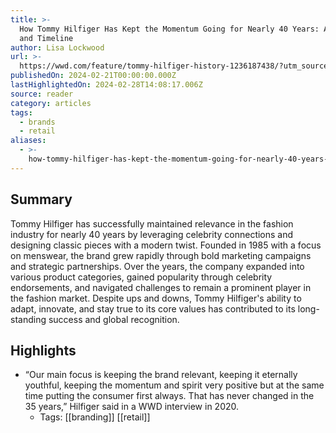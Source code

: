 ```yaml
---
title: >-
  How Tommy Hilfiger Has Kept the Momentum Going for Nearly 40 Years: A History
  and Timeline
author: Lisa Lockwood
url: >-
  https://wwd.com/feature/tommy-hilfiger-history-1236187438/?utm_source=Sailthru&utm_medium=email&utm_campaign=Newsletter%20Weekly%20Roundup:%20Retail%20Dive:%20Daily%20Dive%2002-24-2024&utm_term=Retail%20Dive%20Weekender
publishedOn: 2024-02-21T00:00:00.000Z
lastHighlightedOn: 2024-02-28T14:08:17.006Z
source: reader
category: articles
tags:
  - brands
  - retail
aliases:
  - >-
    how-tommy-hilfiger-has-kept-the-momentum-going-for-nearly-40-years-a-history-and-timeline
---
```

## Summary

Tommy Hilfiger has successfully maintained relevance in the fashion industry for nearly 40 years by leveraging celebrity connections and designing classic pieces with a modern twist. Founded in 1985 with a focus on menswear, the brand grew rapidly through bold marketing campaigns and strategic partnerships. Over the years, the company expanded into various product categories, gained popularity through celebrity endorsements, and navigated challenges to remain a prominent player in the fashion market. Despite ups and downs, Tommy Hilfiger's ability to adapt, innovate, and stay true to its core values has contributed to its long-standing success and global recognition.

## Highlights
- “Our main focus is keeping the brand relevant, keeping it eternally youthful, keeping the momentum and spirit very positive but at the same time putting the consumer first always. That has never changed in the 35 years,” Hilfiger said in a WWD interview in 2020.
    - Tags: [[branding]] [[retail]]
